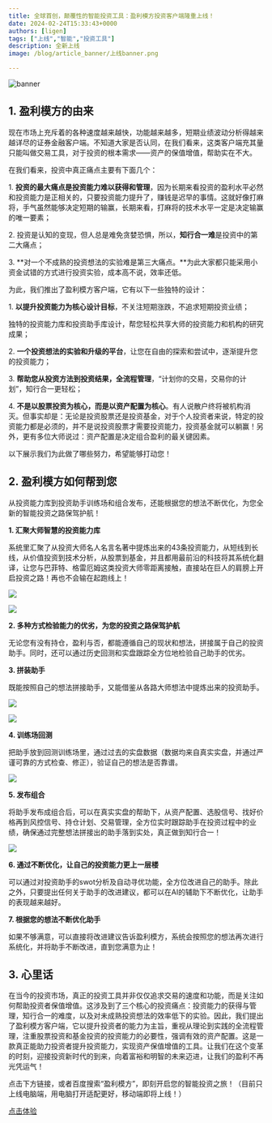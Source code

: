 ```yaml
---
title: 全球首创，颠覆性的智能投资工具：盈利模方投资客户端隆重上线！
date: 2024-02-24T15:33:43+0000
authors: [ligen]
tags: ["上线","智能","投资工具"]
description: 全新上线
image: /blog/article_banner/上线banner.png

---
```


![banner](/blog/release_v_1_8_1/巴菲特.jpg)

## 1. **盈利模方的由来**

现在市场上充斥着的各种速度越来越快，功能越来越多，短期业绩波动分析得越来越详尽的证券金融客户端。不知道大家是否认同，在我们看来，这类客户端充其量只能叫做交易工具，对于投资的根本需求——资产的保值增值，帮助实在不大。

在我们看来，投资中真正痛点主要有下面几个：

1. **投资的最大痛点是投资能力难以获得和管理**，因为长期来看投资的盈利水平必然和投资能力是正相关的，只要投资能力提升了，赚钱是迟早的事情。这就好像打麻将，手气虽然能够决定短期的输赢，长期来看，打麻将的技术水平一定是决定输赢的唯一要素；

2\. 投资是认知的变现，但人总是难免贪婪恐惧，所以，**知行合一难**是投资中的第二大痛点；

3. **对一个不成熟的投资想法的实验难是第三大痛点。**为此大家都只能采用小资金试错的方式进行投资实验，成本高不说，效率还低。

为此，我们推出了盈利模方客户端，它有以下一些独特的设计：

1. **以提升投资能力为核心设计目标**，不关注短期涨跌，不追求短期投资业绩；

独特的投资能力库和投资助手库设计，帮您轻松共享大师的投资能力和机构的研究成果；

2. **一个投资想法的实验和升级的平台**，让您在自由的探索和尝试中，逐渐提升您的投资能力；

3. **帮助您从投资方法到投资结果，全流程管理**，“计划你的交易，交易你的计划”，知行合一更轻松；

4. **不是以股票投资为核心，而是以资产配置为核心**。有人说散户终将被机构消灭。但事实却是：无论是投资股票还是投资基金，对于个人投资者来说，特定的投资能力都是必须的，并不是说投资股票才需要投资能力，投资基金就可以躺赢！另外，更有多位大师说过：资产配置是决定组合盈利的最关键因素。

以下展示我们为此做了哪些努力，希望能够打动您！

## 2. **盈利模方如何帮到您**

从投资能力库到投资助手训练场和组合发布，还能根据您的想法不断优化，为您全新的智能投资之路保驾护航！

**1. 汇聚大师智慧的投资能力库**

系统里汇聚了从投资大师名人名言名著中提炼出来的43条投资能力，从短线到长线，从价值投资到技术分析，从股票到基金，并且都用最前沿的科技将其系统化翻译，让您与巴菲特、格雷厄姆这类投资大师零距离接触，直接站在巨人的肩膀上开启投资之路！再也不会输在起跑线上！

![](/blog/release_v_1_8_1/投资能力库.PNG)

![](/blog/release_v_1_8_1/实现方式详情.png)

**2. 多种方式检验能力的优劣，为您的投资之路保驾护航**

无论您有没有持仓，盈利与否，都能遵循自己的现状和想法，拼接属于自己的投资助手。同时，还可以通过历史回测和实盘跟踪全方位地检验自己助手的优劣。

**3. 拼装助手**

既能按照自己的想法拼接助手，又能借鉴从各路大师想法中提炼出来的投资助手。

![](/blog/release_v_1_8_1/我的投资助手.png)

![](/blog/release_v_1_8_1/投资助手库.png)

**4. 训练场回测**

把助手放到回测训练场里，通过过去的实盘数据（数据均来自真实实盘，并通过严谨可靠的方式检查、修正），验证自己的想法是否靠谱。

![](/blog/release_v_1_8_1/回测.png)

**5. 发布组合**

将助手发布成组合后，可以在真实实盘的帮助下，从资产配置、选股信号、找好价格再到风控信号、持仓计划、交易管理，全方位实时跟踪助手在投资过程中的业绩，确保通过完整想法拼接出的助手落到实处，真正做到知行合一！

![](/blog/release_v_1_8_1/发布组合.png)

**6. 通过不断优化，让自己的投资能力更上一层楼**

可以通过对投资助手的swot分析及自动寻优功能，全方位改进自己的助手。除此之外，只要提出任何关于助手的改进建议，都可以在AI的辅助下不断优化，让助手的表现越来越好。

**7. 根据您的想法不断优化助手**

如果不够满意，可以直接将改进建议告诉盈利模方，系统会按照您的想法再次进行系统化，并将助手不断改进，直到您满意为止！

## 3. **心里话**

在当今的投资市场，真正的投资工具并非仅仅追求交易的速度和功能，而是关注如何帮助投资者保值增值。这涉及到了三个核心的投资痛点：投资能力的获得与管理，知行合一的难度，以及对未成熟投资想法的效率低下的实验。因此，我们提出了盈利模方客户端，它以提升投资者的能力为主旨，重视从理论到实践的全流程管理，注重股票投资和基金投资的投资能力的必要性，强调有效的资产配置。这是一款真正能助力投资者提升投资能力，实现资产保值增值的工具。让我们在这个变革的时刻，迎接投资新时代的到来，向着富裕和明智的未来迈进，让我们的盈利不再光凭运气！

点击下方链接，或者百度搜索“盈利模方”，即刻开启您的智能投资之旅！（目前只上线电脑端，用电脑打开适配更好，移动端即将上线！）

[点击体验](https://jinniu.bccastle.com/authentication/pc/index.html?redirect_to=https%3A%2F%2Fjinniu.bccastle.com%2Fapi%2Fv1%2Foauth2%2Fauthorize%3Fresponse_type%3Dtoken%26client_id%3Dgc1Mwyc3MUvnNLqwpuVhb7KnzlOspet3%26redirect_uri%3Dhttps%253A%252F%252Ftz.jinniuai.com%252Fauth%252Fcallback\&client_id=gc1Mwyc3MUvnNLqwpuVhb7KnzlOspet3#/login "https://jinniu.bccastle.com/authentication/pc/index.html?redirect_to=https%3A%2F%2Fjinniu.bccastle.com%2Fapi%2Fv1%2Foauth2%2Fauthorize%3Fresponse_type%3Dtoken%26client_id%3Dgc1Mwyc3MUvnNLqwpuVhb7KnzlOspet3%26redirect_uri%3Dhttps%253A%252F%252Ftz.jinniuai.com%252Fauth%252Fcallback\&client_id=gc1Mwyc3MUvnNLqwpuVhb7KnzlOspet3#/login")